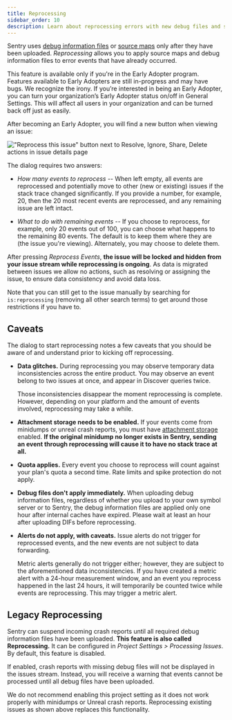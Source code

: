 ```yaml
---
title: Reprocessing
sidebar_order: 10
description: Learn about reprocessing errors with new debug files and source maps.
---
```


Sentry uses [debug information
files](/platforms/native/data-management/debug-files/) or
[source maps](/platforms/javascript/sourcemaps/) only after they have been uploaded. _Reprocessing_ allows you to apply source maps and debug information files to error events that have already occurred.

<Note>

This feature is available only if you're in the Early Adopter program. Features available to Early Adopters are still in-progress and may have bugs. We recognize the irony.
If you’re interested in being an Early Adopter, you can turn your organization’s Early Adopter status on/off in General Settings. This will affect all users in your organization and can be turned back off just as easily.

</Note>

After becoming an Early Adopter, you will find a new button when viewing an issue:

!["Reprocess this issue" button next to Resolve, Ignore, Share, Delete actions in issue details page](reprocessing-btn.png)

The dialog requires two answers:

* _How many events to reprocess_ -- When left empty, all events are reprocessed
  and potentially move to other (new or existing) issues if the stack trace
  changed significantly. If you provide a number, for example, 20, then the 20 most recent events are
  reprocessed, and any remaining issue are left intact.

* _What to do with remaining events_ -- If you choose to reprocess, for example, only 20
  events out of 100, you can choose what happens to the remaining 80 events.
  The default is to keep them where they are (the issue you're viewing).
  Alternately, you may choose to delete them.

After pressing _Reprocess Events_, **the issue will be locked and hidden from
your issue stream while reprocessing is ongoing**. As data is migrated between
issues we allow no actions, such as resolving or assigning the issue, to ensure
data consistency and avoid data loss.

Note that you can still get to the issue manually by searching for
`is:reprocessing` (removing all other search terms) to get around those
restrictions if you have to.

## Caveats

The dialog to start reprocessing notes a few caveats that you
should be aware of and understand prior to kicking off reprocessing.

* **Data glitches.** During reprocessing you may observe temporary data
  inconsistencies across the entire product. You may observe an event belong to
  two issues at once, and appear in Discover queries twice.

  Those inconsistencies disappear the moment reprocessing is complete. However,
  depending on your platform and the amount of events involved, reprocessing may take a
  while.

* **Attachment storage needs to be enabled.** If your events come from
  minidumps or unreal crash reports, you must have [attachment
  storage](/platforms/native/enriching-events/attachments/#crash-reports-and-privacy)
  enabled. **If the original minidump no longer exists in Sentry, sending an
  event through reprocessing will cause it to have no stack trace at all.**

* **Quota applies.** Every event you choose to reprocess will count against
  your plan's quota a second time. Rate limits and spike protection do not
  apply.

* **Debug files don't apply immediately.** When uploading debug information
  files, regardless of whether you upload to your own symbol server or to Sentry, the debug information files are
  applied only one hour after internal caches have expired. Please wait
  at least an hour after uploading DIFs before reprocessing.

* **Alerts do not apply, with caveats.** Issue alerts do not trigger for
  reprocessed events, and the new events are not subject to data forwarding.

  Metric alerts generally do not trigger either; however, they are subject to the
  aforementioned data inconsistencies. If you have created a metric alert with
  a 24-hour measurement window, and an event you reprocess happened in the last
  24 hours, it will temporarily be counted twice while events are reprocessing.
  This may trigger a metric alert.

## Legacy Reprocessing

Sentry can suspend incoming crash reports until all required debug information
files have been uploaded. **This feature is also called Reprocessing.** It can
be configured in _Project Settings > Processing Issues_. By default, this
feature is disabled.

If enabled, crash reports with missing debug files will not be displayed in the
issues stream. Instead, you will receive a warning that events cannot be
processed until all debug files have been uploaded.

We do not recommend enabling this project setting as it does not work properly with minidumps or
Unreal crash reports. Reprocessing existing issues as shown above replaces this functionality.
